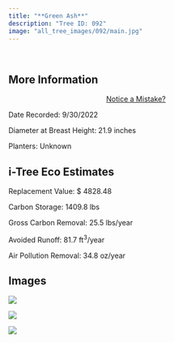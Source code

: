```yaml
---
title: "**Green Ash**"
description: "Tree ID: 092"
image: "all_tree_images/092/main.jpg"
---
```


<br>

## **More Information**
::: column-margin
<center><a class="button" href="https://forms.gle/W6f5nwYxrM33hF4f7">Notice a Mistake?</a></center>
:::


Date Recorded:  9/30/2022

Diameter at Breast Height:  21.9  inches

Planters:  Unknown

## **i-Tree Eco Estimates**


 Replacement Value: $ 4828.48

 Carbon Storage:  1409.8  lbs

 Gross Carbon Removal:  25.5  lbs/year

 Avoided Runoff:  81.7  ft<sup>3</sup>/year

 Air Pollution Removal:  34.8  oz/year

## **Images**


 ![](all_tree_images/092/IMG_6633.jpg)

 ![](all_tree_images/092/IMG_6634.jpg)

 ![](all_tree_images/092/main.jpg)
